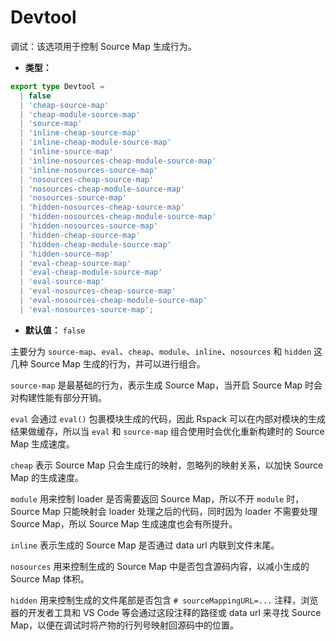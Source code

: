 # Devtool

调试：该选项用于控制 Source Map 生成行为。

- **类型：**

```ts
export type Devtool =
  | false
  | 'cheap-source-map'
  | 'cheap-module-source-map'
  | 'source-map'
  | 'inline-cheap-source-map'
  | 'inline-cheap-module-source-map'
  | 'inline-source-map'
  | 'inline-nosources-cheap-module-source-map'
  | 'inline-nosources-source-map'
  | 'nosources-cheap-source-map'
  | 'nosources-cheap-module-source-map'
  | 'nosources-source-map'
  | 'hidden-nosources-cheap-source-map'
  | 'hidden-nosources-cheap-module-source-map'
  | 'hidden-nosources-source-map'
  | 'hidden-cheap-source-map'
  | 'hidden-cheap-module-source-map'
  | 'hidden-source-map'
  | 'eval-cheap-source-map'
  | 'eval-cheap-module-source-map'
  | 'eval-source-map'
  | 'eval-nosources-cheap-source-map'
  | 'eval-nosources-cheap-module-source-map'
  | 'eval-nosources-source-map';
```

- **默认值：** `false`

主要分为 `source-map`、`eval`、`cheap`、`module`、`inline`、`nosources` 和 `hidden` 这几种 Source Map 生成的行为，并可以进行组合。

`source-map` 是最基础的行为，表示生成 Source Map，当开启 Source Map 时会对构建性能有部分开销。

`eval` 会通过 `eval()` 包裹模块生成的代码，因此 Rspack 可以在内部对模块的生成结果做缓存，所以当 `eval` 和 `source-map` 组合使用时会优化重新构建时的 Source Map 生成速度。

`cheap` 表示 Source Map 只会生成行的映射，忽略列的映射关系，以加快 Source Map 的生成速度。

`module` 用来控制 loader 是否需要返回 Source Map，所以不开 `module` 时，Source Map 只能映射会 loader 处理之后的代码，同时因为 loader 不需要处理 Source Map，所以 Source Map 生成速度也会有所提升。

`inline` 表示生成的 Source Map 是否通过 data url 内联到文件末尾。

`nosources` 用来控制生成的 Source Map 中是否包含源码内容，以减小生成的 Source Map 体积。

`hidden` 用来控制生成的文件尾部是否包含 `# sourceMappingURL=...` 注释，浏览器的开发者工具和 VS Code 等会通过这段注释的路径或 data url 来寻找 Source Map，以便在调试时将产物的行列号映射回源码中的位置。
